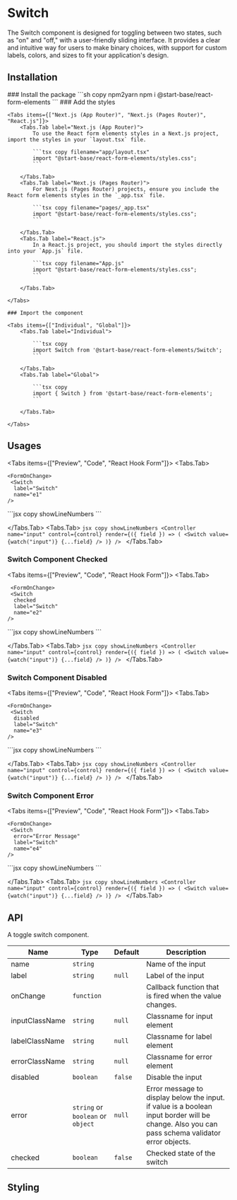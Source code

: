 
# Switch

The Switch component is designed for toggling between two states, such as "on" and "off," with a user-friendly sliding interface. It provides a clear and intuitive way for users to make binary choices, with support for custom labels, colors, and sizes to fit your application's design.

## Installation

<Steps>
    ### Install the package
    ```sh copy npm2yarn
    npm i @start-base/react-form-elements
    ```
    ### Add the styles

    <Tabs items={["Next.js (App Router)", "Next.js (Pages Router)", "React.js"]}>
        <Tabs.Tab label="Next.js (App Router)">
            To use the React form elements styles in a Next.js project, import the styles in your `layout.tsx` file.

            ```tsx copy filename="app/layout.tsx"
            import "@start-base/react-form-elements/styles.css";
            ```

        </Tabs.Tab>
        <Tabs.Tab label="Next.js (Pages Router)">
            For Next.js (Pages Router) projects, ensure you include the React form elements styles in the `_app.tsx` file.

            ```tsx copy filename="pages/_app.tsx"
            import "@start-base/react-form-elements/styles.css";
            ```

        </Tabs.Tab>
        <Tabs.Tab label="React.js">
            In a React.js project, you should import the styles directly into your `App.js` file.

            ```tsx copy filename="App.js"
            import "@start-base/react-form-elements/styles.css";
            ```

        </Tabs.Tab>

    </Tabs>

    ### Import the component

    <Tabs items={["Individual", "Global"]}>
        <Tabs.Tab label="Individual">

            ```tsx copy
            import Switch from '@start-base/react-form-elements/Switch';
            ```

        </Tabs.Tab>
        <Tabs.Tab label="Global">

            ```tsx copy
            import { Switch } from '@start-base/react-form-elements';
            ```

        </Tabs.Tab>

    </Tabs>

</Steps>

## Usages

<Tabs items={["Preview", "Code", "React Hook Form"]}>
  <Tabs.Tab>
  <Preview height="200px">
   
    <FormOnChange>
     <Switch
      label="Switch"
      name="e1"
    />
  </FormOnChange>
  </Preview>
  </Tabs.Tab>
  <Tabs.Tab>
    ```jsx copy showLineNumbers
    <Switch
      label="Switch"
      name="default"
      onChange={handleChange}
    />
    ```

  </Tabs.Tab>
  <Tabs.Tab>
    ```jsx copy showLineNumbers
    <Controller
        name="input"
        control={control}
        render={({ field }) => (
          <Switch
            value={watch("input")}
            {...field}
          />
        )}
    />
    ```
  </Tabs.Tab>
</Tabs>

### Switch Component Checked

<Tabs items={["Preview", "Code", "React Hook Form"]}>
  <Tabs.Tab>
  <Preview height="200px">
    
     <FormOnChange>
     <Switch
      checked
      label="Switch"
      name="e2"
    />
  </FormOnChange>
  </Preview>
  </Tabs.Tab>
  <Tabs.Tab>
    ```jsx copy showLineNumbers
    <Switch
      checked
      label="Switch"
      name="default"
      onChange={handleChange}
    />
    ```

  </Tabs.Tab>
  <Tabs.Tab>
    ```jsx copy showLineNumbers
    <Controller
        name="input"
        control={control}
        render={({ field }) => (
          <Switch
            value={watch("input")}
            {...field}
          />
        )}
    />
    ```
  </Tabs.Tab>
</Tabs>

### Switch Component Disabled

<Tabs items={["Preview", "Code", "React Hook Form"]}>
  <Tabs.Tab>
  <Preview height="200px">
    
    <FormOnChange>
     <Switch
      disabled
      label="Switch"
      name="e3"
    />
  </FormOnChange>
  </Preview>
  </Tabs.Tab>
  <Tabs.Tab>
    ```jsx copy showLineNumbers
    <Switch
      disabled
      label="Switch"
      name="default"
      onChange={handleChange}
    />
    ```

  </Tabs.Tab>
  <Tabs.Tab>
    ```jsx copy showLineNumbers
    <Controller
        name="input"
        control={control}
        render={({ field }) => (
          <Switch
            value={watch("input")}
            {...field}
          />
        )}
    />
    ```
  </Tabs.Tab>
</Tabs>

### Switch Component Error

<Tabs items={["Preview", "Code", "React Hook Form"]}>
  <Tabs.Tab>
  <Preview height="200px">
    
    <FormOnChange>
     <Switch
      error="Error Message"
      label="Switch"
      name="e4"
    />
  </FormOnChange>
  </Preview>
  </Tabs.Tab>
  <Tabs.Tab>
    ```jsx copy showLineNumbers
    <Switch
      error="Error Message"
      label="Switch"
      name="default"
      onChange={handleChange}
    />
    ```

  </Tabs.Tab>
  <Tabs.Tab>
    ```jsx copy showLineNumbers
    <Controller
        name="input"
        control={control}
        render={({ field }) => (
          <Switch
            value={watch("input")}
            {...field}
          />
        )}
    />
    ```
  </Tabs.Tab>
</Tabs>

## API

A toggle switch component.

| Name           | Type                              | Default | Description                                                                                                                                    |
| -------------- | --------------------------------- | ------- | ---------------------------------------------------------------------------------------------------------------------------------------------- |
| name           | `string`                          |         | Name of the input                                                                                                                              |
| label          | `string`                          | `null`  | Label of the input                                                                                                                             |
| onChange       | `function`                        |         | Callback function that is fired when the value changes.                                                                                        |
| inputClassName | `string`                          | `null`  | Classname for input element                                                                                                                    |
| labelClassName | `string`                          | `null`  | Classname for label element                                                                                                                    |
| errorClassName | `string`                          | `null`  | Classname for error element                                                                                                                    |
| disabled       | `boolean`                         | `false` | Disable the input                                                                                                                              |
| error          | `string` or `boolean` or `object` | `null`  | Error message to display below the input. if value is a boolean input border will be change. Also you can pass schema validator error objects. |
| checked        | `boolean`                         | `false` | Checked state of the switch                                                                                                                    |

## Styling

